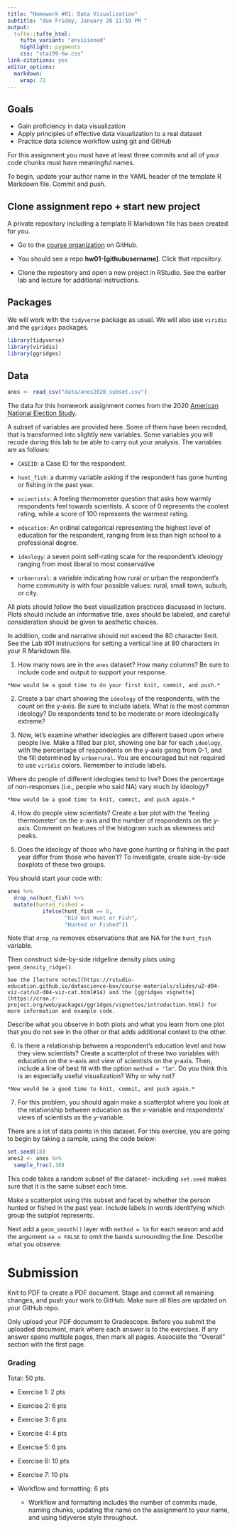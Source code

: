 ```yaml
---
title: "Homework #01: Data Visualization"
subtitle: "due Friday, January 28 11:59 PM "
output: 
  tufte::tufte_html:
    tufte_variant: "envisioned"
    highlight: pygments
    css: "sta199-hw.css"
link-citations: yes
editor_options: 
  markdown: 
    wrap: 72
---
```


## Goals

-   Gain proficiency in data visualization
-   Apply principles of effective data visualization to a real dataset
-   Practice data science workflow using git and GitHub

For this assignment you must have at least three commits and all of your
code chunks must have meaningful names.

To begin, update your author name in the YAML header of the
template R Markdown file. Commit and push.

## Clone assignment repo + start new project

A private repository including a template R Markdown file has been
created for you.

-   Go to the [course
    organization](https://github.com/sta199-s22) on GitHub.

-   You should see a repo **hw01-[githubusername]**. Click that
    repository.

-   Clone the repository and open a new project in RStudio. See the
    earlier lab and lecture for additional instructions.

## Packages

We will work with the `tidyverse` package as usual. We will also use
`viridis` and the `ggridges` packages.

```r
library(tidyverse)
library(viridis)
library(ggridges)
```

## Data

```r
anes <- read_csv("data/anes2020_subset.csv")
```

The data for this homework assignment comes from the 2020 [American National Election
Study](https://electionstudies.org/data-center/2020-time-series-study/).

A subset of variables are provided here. Some of them have been recoded, that is transformed into slightly new variables. Some variables you will recode during this lab to be able to carry out your analysis. The variables are as follows:

- `CASEID`: a Case ID for the respondent.

- `hunt_fish`: a dummy variable asking if the respondent has gone hunting or fishing in the past year.

- `scientists`: A feeling thermometer question that asks how warmly respondents feel towards scientists. A score of 0 represents the coolest rating, while a score of 100 represents the warmest rating.

- `education`: An ordinal categorical representing the highest level of education for the respondent, ranging from less than high school to a professional degree.

- `ideology`: a seven point self-rating scale for the respondent's ideology ranging from most liberal to most conservative

- `urbanrural`: a variable indicating how rural or urban the
    respondent's home community is with four possible values: rural, small town, suburb, or city.

All plots should follow the best visualization practices discussed in lecture. Plots should include an informative title, axes should be labeled, and careful consideration should be given to aesthetic choices.

In addition, code and narrative should not exceed the 80 character limit. See the Lab \#01 instructions for setting a vertical line at 80 characters in your R Markdown file.

1.  How many rows are in the `anes` dataset? How many columns? Be sure to include code and output to support your response.

```marginfigure
*Now would be a good time to do your first knit, commit, and push.*
```

2.  Create a bar chart showing the `ideology` of the respondents, with the count on the y-axis. Be sure to include labels. What is the most common ideology? Do respondents tend to be moderate or more ideologically extreme?

3.  Now, let's examine whether ideologies are different based upon where people live. Make a filled bar plot, showing one bar for each `ideology`, with the percentage of respondents on the y-axis going from 0-1, and the fill
determined by `urbanrural`. You are encouraged but not required to use `viridis` colors. Remember to include labels. 

Where do people of different ideologies tend to live? Does the percentage of non-responses (i.e., people who said NA) vary much by ideology?

```marginfigure
*Now would be a good time to knit, commit, and push again.*
```

4.   How do people view scientists? Create a bar plot with the 'feeling thermometer' on the x-axis and the number of respondents on the y-axis. Comment on features of the histogram such as skewness and peaks. 

5.  Does the ideology of those who have gone hunting or fishing in the past year differ from those who haven't? To investigate, create side-by-side boxplots of these two groups.

You should start your code with:

```r
anes %>%
  drop_na(hunt_fish) %>%
  mutate(hunted_fished =
           ifelse(hunt_fish == 0,
                  "Did Not Hunt or Fish",
                  "Hunted or Fished"))
```

Note that `drop_na` removes observations that are NA for the `hunt_fish` variable.

Then construct side-by-side ridgeline density plots using `geom_density_ridge()`.

```marginfigure
See the [lecture notes](https://rstudio-education.github.io/datascience-box/course-materials/slides/u2-d04-viz-cat/u2-d04-viz-cat.html#14) and the [ggridges vignette](https://cran.r-project.org/web/packages/ggridges/vignettes/introduction.html) for more information and example code.
```

Describe what you observe in both plots and what you learn from one plot that you do not see in the other or that adds additional context to the other.

6.  Is there a relationship between a respondent's education level and how they view scientists? Create a scatterplot of these two variables with education on the x-axis and view of scientists on the y-axis. Then, include a line of best fit with the option `method = "lm"`. Do you think this is an especially useful visualization? Why or why not?

```marginfigure
*Now would be a good time to knit, commit, and push again.*
```

7.  For this problem, you should again make a scatterplot where you look at the relationship between education as the x-variable and respondents' views of scientists as the y-variable.

There are a lot of data points in this dataset. For this exercise, you are going to begin by taking a sample, using the code below:

```r
set.seed(18)
anes2 <- anes %>%
  sample_frac(.10)
```

This code takes a random subset of the dataset-- including `set.seed` makes sure that it is the same subset each time.

Make a scatterplot using this subset and facet by whether the person hunted or fished in the past year. Include labels in words identifying which group the subplot represents.


Next add a `geom_smooth()` layer with `method = lm` for each season and add the argument `se = FALSE` to omit the bands surrounding the line. Describe what you observe. 

# Submission

Knit to PDF to create a PDF document. Stage and commit all remaining
changes, and push your work to GitHub. Make sure all files are updated
on your GitHub repo.

Only upload your PDF document to Gradescope. Before you submit the
uploaded document, mark where each answer is to the exercises. If any
answer spans multiple pages, then mark all pages. Associate the
"Overall" section with the first page.

### Grading

Total: 50 pts.

-   Exercise 1: 2 pts

-   Exercise 2: 6 pts

-   Exercise 3: 6 pts

-   Exercise 4: 4 pts

-   Exercise 5: 6 pts

-   Exercise 6: 10 pts

-   Exercise 7: 10 pts

-   Workflow and formatting: 6 pts

    -   Workflow and formatting includes the number of commits made,
        naming chunks, updating the name on the assignment to your name,
        and using tidyverse style throughout.
